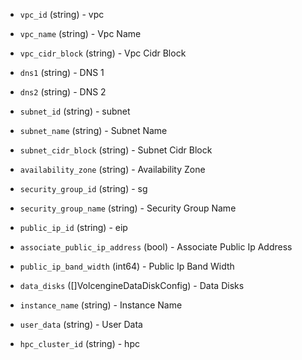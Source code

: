 <!-- Code generated from the comments of the VolcengineEcsConfig struct in builder/ecs/volcengine_ecs_config.go; DO NOT EDIT MANUALLY -->

- `vpc_id` (string) - vpc

- `vpc_name` (string) - Vpc Name

- `vpc_cidr_block` (string) - Vpc Cidr Block

- `dns1` (string) - DNS 1

- `dns2` (string) - DNS 2

- `subnet_id` (string) - subnet

- `subnet_name` (string) - Subnet Name

- `subnet_cidr_block` (string) - Subnet Cidr Block

- `availability_zone` (string) - Availability Zone

- `security_group_id` (string) - sg

- `security_group_name` (string) - Security Group Name

- `public_ip_id` (string) - eip

- `associate_public_ip_address` (bool) - Associate Public Ip Address

- `public_ip_band_width` (int64) - Public Ip Band Width

- `data_disks` ([]VolcengineDataDiskConfig) - Data Disks

- `instance_name` (string) - Instance Name

- `user_data` (string) - User Data

- `hpc_cluster_id` (string) - hpc

<!-- End of code generated from the comments of the VolcengineEcsConfig struct in builder/ecs/volcengine_ecs_config.go; -->
